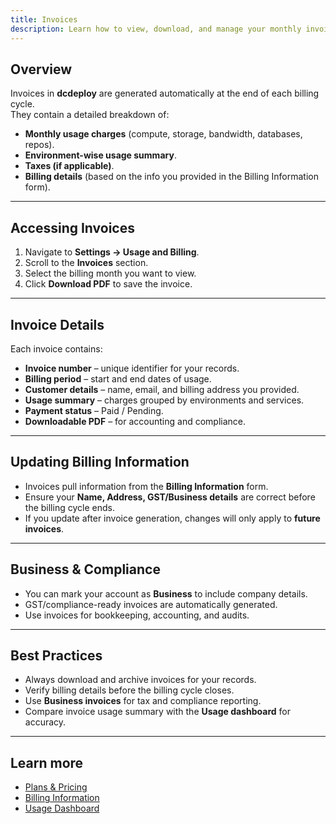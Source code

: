 ```yaml
---
title: Invoices
description: Learn how to view, download, and manage your monthly invoices in dcdeploy. Invoices provide a detailed record of your usage, charges, and billing information.
---
```


## Overview

Invoices in **dcdeploy** are generated automatically at the end of each billing cycle.  
They contain a detailed breakdown of:

-  **Monthly usage charges** (compute, storage, bandwidth, databases, repos).  
-  **Environment-wise usage summary**.  
-  **Taxes (if applicable)**.  
-  **Billing details** (based on the info you provided in the Billing Information form).  

---

## Accessing Invoices

1. Navigate to **Settings → Usage and Billing**.  
2. Scroll to the **Invoices** section.  
3. Select the billing month you want to view.  
4. Click **Download PDF** to save the invoice.  

---

## Invoice Details

Each invoice contains:

- **Invoice number** – unique identifier for your records.  
- **Billing period** – start and end dates of usage.  
- **Customer details** – name, email, and billing address you provided.  
- **Usage summary** – charges grouped by environments and services.  
- **Payment status** – Paid / Pending.  
- **Downloadable PDF** – for accounting and compliance.  

---

## Updating Billing Information

- Invoices pull information from the **Billing Information** form.  
- Ensure your **Name, Address, GST/Business details** are correct before the billing cycle ends.  
- If you update after invoice generation, changes will only apply to **future invoices**.  

---

## Business & Compliance

- You can mark your account as **Business** to include company details.  
- GST/compliance-ready invoices are automatically generated.  
- Use invoices for bookkeeping, accounting, and audits.  

---

## Best Practices

-  Always download and archive invoices for your records.  
-  Verify billing details before the billing cycle closes.  
-  Use **Business invoices** for tax and compliance reporting.  
-  Compare invoice usage summary with the **Usage dashboard** for accuracy.  

---

## Learn more

- [Plans & Pricing](./plans-usage)  
- [Billing Information](./billing-info)  
- [Usage Dashboard](./usage-dashboard)  
